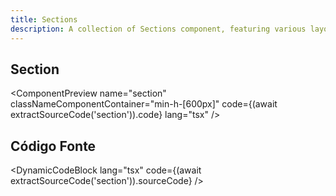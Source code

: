 ```yaml
---
title: Sections
description: A collection of Sections component, featuring various layouts for showcasing content
---
```



## Section

<ComponentPreview
  name="section"
  classNameComponentContainer="min-h-[600px]"
  code={(await extractSourceCode('section')).code}
  lang="tsx"
/>

## Código Fonte

<DynamicCodeBlock
  lang="tsx"
  code={(await extractSourceCode('section')).sourceCode}
/>

